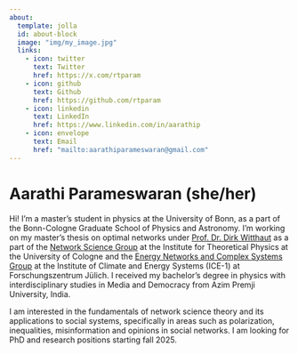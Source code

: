 ```yaml
---
about:
  template: jolla
  id: about-block
  image: "img/my_image.jpg"
  links:
    - icon: twitter
      text: Twitter
      href: https://x.com/rtparam
    - icon: github
      text: Github
      href: https://github.com/rtparam
    - icon: linkedin
      text: LinkedIn
      href: https://www.linkedin.com/in/aarathip
    - icon: envelope
      text: Email
      href: "mailto:aarathiparameswaran@gmail.com"  
---
```


::: {#about-block}
:::

# Aarathi Parameswaran (she/her)

Hi! I'm a master's student in physics at the University of Bonn, as a part of the Bonn-Cologne Graduate School of Physics and Astronomy. I'm working on my master's thesis on optimal networks under [Prof. Dr. Dirk Witthaut](https://www.fz-juelich.de/profile/witthaut_d) as a part of the [Network Science Group](https://www.thp.uni-koeln.de/witthaut/index.html) at the Institute for Theoretical Physics at the University of Cologne and the [Energy Networks and Complex Systems Group](https://www.fz-juelich.de/en/ice/ice-1/research/research-groups/energy-networks-and-complex-systems) at the Institute of Climate and Energy Systems (ICE-1) at Forschungszentrum Jülich. I received my bachelor's degree in physics with interdisciplinary studies in Media and Democracy from Azim Premji University, India. 

I am interested in the fundamentals of network science theory and its applications to social systems, specifically in areas such as polarization, inequalities, misinformation and opinions in social networks. I am looking for PhD and research positions starting fall 2025.


